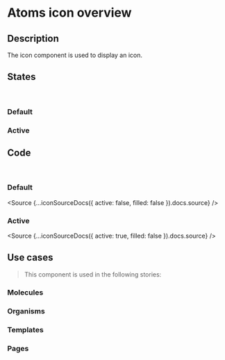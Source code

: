 
<Meta title="Atoms/Icon/Overview" />

# Atoms icon overview

## Description

The icon component is used to display an icon.

## States

<br />

### Default

<Canvas>
  <Story id="atoms-icon--icon-default"></Story>
  <Story id="atoms-icon--icon-filled"></Story>
</Canvas>

### Active

<Canvas>
  <Story id="atoms-icon--icon-active"></Story>
  <Story id="atoms-icon--icon-filled-active"></Story>
</Canvas>

## Code

<br />

### Default

<Source {...iconSourceDocs({ active: false, filled: false }).docs.source} />

### Active

<Source {...iconSourceDocs({ active: true, filled: false }).docs.source} />

## Use cases

> This component is used in the following stories:

### Molecules

### Organisms

### Templates

### Pages

